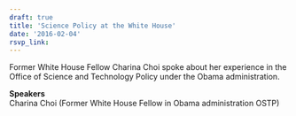```yaml
---
draft: true 
title: 'Science Policy at the White House'
date: '2016-02-04'
rsvp_link: 
---
```


Former White House Fellow Charina Choi spoke about her experience in the Office of Science and Technology Policy under the Obama administration.

<b>Speakers</b>  
Charina Choi (Former White House Fellow in Obama administration OSTP)




